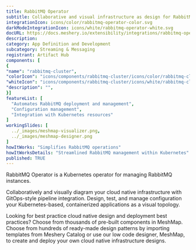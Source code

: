 ```yaml
---
title: RabbitMQ Operator
subtitle: Collaborative and visual infrastructure as design for RabbitMQ Operator
integrationIcon: icons/color/rabbitmq-operator-color.svg
darkModeIntegrationIcon: icons/white/rabbitmq-operator-white.svg
docURL: https://docs.meshery.io/extensibility/integrations/rabbitmq-operator
description: 
category: App Definition and Development
subcategory: Streaming & Messaging
registrant: Artifact Hub
components: [
{
"name": "rabbitmq-cluster",
"colorIcon": "icons/components/rabbitmq-cluster/icons/color/rabbitmq-cluster-color.svg",
"whiteIcon": "icons/components/rabbitmq-cluster/icons/white/rabbitmq-cluster-white.svg",
"description": "",
}]
featureList: [
  "Automates RabbitMQ deployment and management",
  "Configuration management",
  "Integration with Kubernetes resources"
]
workingSlides: [
  ../_images/meshmap-visualizer.png,
  ../_images/meshmap-designer.png
]
howItWorks: "Simplifies RabbitMQ operations"
howItWorksDetails: "Streamlined RabbitMQ management within Kubernetes"
published: TRUE
---
```


<p>RabbitMQ Operator is a Kubernetes operator for managing RabbitMQ instances.</p>
<p>
  Collaboratively and visually diagram your cloud native infrastructure with GitOps-style pipeline
  integration. Design, test, and manage configuration your Kubernetes-based, containerized
  applications as a visual topology.
</p>
<p>
  Looking for best practice cloud native design and deployment best practices? Choose from thousands
  of pre-built components in MeshMap. Choose from hundreds of ready-made design patterns by
  importing templates from Meshery Catalog or use our low code designer, MeshMap, to create and
  deploy your own cloud native infrastructure designs.
</p>
